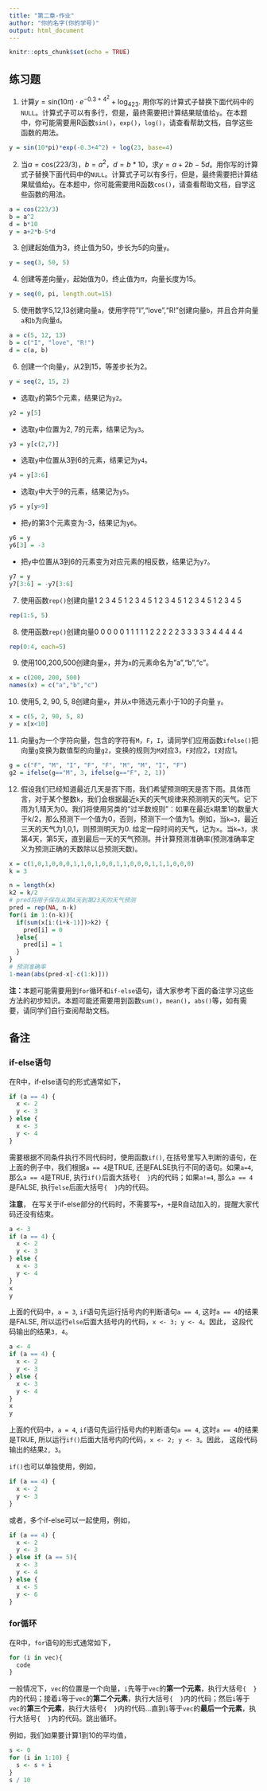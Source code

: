 ---
title: "第二章-作业"
author: "你的名字(你的学号)"
output: html_document
---

```{r setup, include=FALSE}
knitr::opts_chunk$set(echo = TRUE)
```


## 练习题

1. 计算$y=\mbox{sin}(10\pi)\cdot e^{-0.3+4^2} + \mbox{log}_423$. 用你写的计算式子替换下面代码中的`NULL`。计算式子可以有多行，但是，最终需要把计算结果赋值给`y`。在本题中，你可能需要用R函数`sin()`，`exp()`，`log()`，请查看帮助文档，自学这些函数的用法。

```{r}
y = sin(10*pi)*exp(-0.3+4^2) + log(23, base=4)

```

2. 当$a=\mbox{cos}(223/3)$，$b=a^2$，$d=b*10$，求$y=a+2b-5d$。用你写的计算式子替换下面代码中的`NULL`。计算式子可以有多行，但是，最终需要把计算结果赋值给`y`。在本题中，你可能需要用R函数`cos()`，请查看帮助文档，自学这些函数的用法。

```{r}
a = cos(223/3)
b = a^2
d = b*10
y = a+2*b-5*d

```

3. 创建起始值为3，终止值为50，步长为5的向量`y`。
```{r}
y = seq(3, 50, 5)


```

4. 创建等差向量`y`，起始值为0，终止值为$\pi$，向量长度为15。
```{r}
y = seq(0, pi, length.out=15)
```

5. 使用数字5,12,13创建向量`a`，使用字符"I","love","R!"创建向量`b`，并且合并向量`a`和`b`为向量`d`。

```{r}
a = c(5, 12, 13)
b = c("I", "love", "R!")
d = c(a, b)
```

6. 创建一个向量`y`，从2到15，等差步长为2。

```{r}
y = seq(2, 15, 2)
```

- 选取`y`的第5个元素，结果记为`y2`。

```{r}
y2 = y[5]
```
- 选取`y`中位置为2, 7的元素，结果记为`y3`。
```{r}
y3 = y[c(2,7)]
```

- 选取`y`中位置从3到6的元素，结果记为`y4`。
```{r}
y4 = y[3:6]
```

- 选取`y`中大于9的元素，结果记为`y5`。
```{r}
y5 = y[y>9]
```

- 把`y`的第3个元素变为-3，结果记为`y6`。
```{r}
y6 = y
y6[3] = -3
```

- 把`y`中位置从3到6的元素变为对应元素的相反数，结果记为`y7`。
```{r}
y7 = y
y7[3:6] = -y7[3:6]
```

7. 使用函数`rep()`创建向量1 2 3 4 5 1 2 3 4 5 1 2 3 4 5 1 2 3 4 5 1 2 3 4 5
```{r}
rep(1:5, 5)
```

8. 使用函数`rep()`创建向量0 0 0 0 0 1 1 1 1 1 2 2 2 2 2 3 3 3 3 3 4 4 4 4 4
```{r}
rep(0:4, each=5)
```

9. 使用100,200,500创建向量`x`，并为`x`的元素命名为"a","b","c"。

```{r}
x = c(200, 200, 500)
names(x) = c("a","b","c")
```


10. 使用5, 2, 90, 5, 8创建向量`x`，并从`x`中筛选元素小于10的子向量
`y`。
```{r}
x = c(5, 2, 90, 5, 8)
y = x[x<10]
```

11. 向量`g`为一个字符向量，包含的字符有`M`，`F`，`I`，请同学们应用函数`ifelse()`把向量`g`变换为数值型的向量`g2`，变换的规则为`M`对应3，`F`对应2，`I`对应1。
```{r}
g = c("F", "M", "I", "F", "F", "M", "M", "I", "F")
g2 = ifelse(g=="M", 3, ifelse(g=="F", 2, 1))
```



12. 假设我们已经知道最近几天是否下雨，我们希望预测明天是否下雨。具体而言，对于某个整数`k`，我们会根据最近`k`天的天气规律来预测明天的天气。记下雨为1,晴天为0。我们将使用另类的“过半数规则”：如果在最近`k`期里1的数量大于k/2，那么预测下一个值为0，否则，预测下一个值为1。例如，当`k=3`，最近三天的天气为1,0,1，则预测明天为0. 给定一段时间的天气，记为`x`。当`k=3`，求第4天，第5天，直到最后一天的天气预测。并计算预测准确率(预测准确率定义为预测正确的天数除以总预测天数)。

```{r}
x = c(1,0,1,0,0,0,1,1,0,1,0,0,1,1,0,0,0,1,1,1,0,0,0)
k = 3

n = length(x)
k2 = k/2
# pred将用于保存从第4天到第23天的天气预测
pred = rep(NA, n-k)
for(i in 1:(n-k)){
  if(sum(x[i:(i+k-1)])>k2) {
    pred[i] = 0
  }else{
    pred[i] = 1
  }
}
# 预测准确率
1-mean(abs(pred-x[-c(1:k)]))
```


**注：**本题可能需要用到`for`循环和`if-else`语句，请大家参考下面的备注学习这些方法的初步知识。本题可能还需要用到函数`sum()`，`mean()`，`abs()`等，如有需要，请同学们自行查阅帮助文档。









## 备注

### if-else语句
在R中，if-else语句的形式通常如下，
```{r, eval = F}
if (a == 4) {
  x <- 2
  y <- 3
} else {
  x <- 3
  y <- 4
}
```
需要根据不同条件执行不同代码时，使用函数`if()`, 在括号里写入判断的语句，在上面的例子中，我们根据`a == 4`是TRUE, 还是FALSE执行不同的语句。如果`a=4`, 那么`a == 4`是TRUE, 执行`if()`后面大括号`{  }`内的代码；如果`a!=4`, 那么`a == 4`是FALSE, 执行`else`后面大括号`{  }`内的代码。

**注意**， 在写关于if-else部分的代码时，不需要写`+`，`+`是R自动加入的，提醒大家代码还没有结束。
```{r}
a <- 3
if (a == 4) {
  x <- 2
  y <- 3
} else {
  x <- 3
  y <- 4
}
x
y
```
上面的代码中，`a = 3`, `if`语句先运行括号内的判断语句`a == 4`, 这时`a == 4`的结果是FALSE, 所以运行`else`后面大括号内的代码，`x <- 3; y <- 4`。因此， 这段代码输出的结果`3, 4`。

```{r}
a <- 4
if (a == 4) {
  x <- 2
  y <- 3
} else {
  x <- 3
  y <- 4
}
x
y
```
上面的代码中，`a = 4`, `if`语句先运行括号内的判断语句`a == 4`, 这时`a == 4`的结果是TRUE, 所以运行`if()`后面大括号内的代码，`x <- 2; y <- 3`。因此， 这段代码输出的结果`2, 3`。

`if()`也可以单独使用，例如，
```{r, eval = F}
if (a == 4) {
  x <- 2
  y <- 3
}
```

或者，多个if-else可以一起使用，例如，

```{r, eval = F}
if (a == 4) {
  x <- 2
  y <- 3
} else if (a == 5){
  x <- 3
  y <- 4
} else {
  x <- 5
  y <- 6
}

```


### for循环

在R中，`for`语句的形式通常如下，
```{r, eval = F, prompt = F}
for (i in vec){
  code
}
```
一般情况下，`vec`的位置是一个向量，`i`先等于`vec`的**第一个元素**，执行大括号`{  }`内的代码；接着`i`等于`vec`的**第二个元素**，执行大括号`{  }`内的代码；然后`i`等于`vec`的**第三个元素**，执行大括号`{  }`内的代码...直到`i`等于`vec`的**最后一个元素**，执行大括号`{  }`内的代码。跳出循环。

例如，我们如果要计算1到10的平均值，
```{r}
s <- 0
for (i in 1:10) {
  s <- s + i
}
s / 10

```





